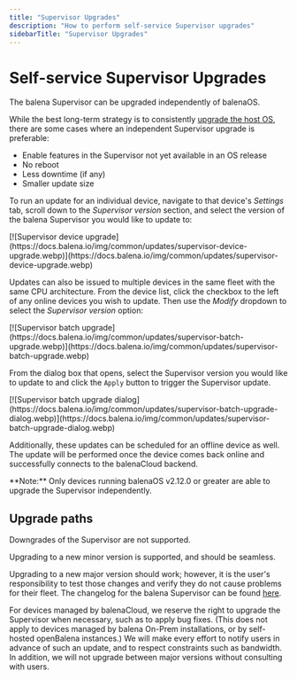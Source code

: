 ```yaml
---
title: "Supervisor Upgrades"
description: "How to perform self-service Supervisor upgrades"
sidebarTitle: "Supervisor Upgrades"
---
```


# Self-service Supervisor Upgrades

The balena Supervisor can be upgraded independently of balenaOS.

While the best long-term strategy is to consistently [upgrade the host OS](/reference/OS/updates/self-service), there are some cases where an independent Supervisor upgrade is preferable:

- Enable features in the Supervisor not yet available in an OS release
- No reboot
- Less downtime (if any)
- Smaller update size

To run an update for an individual device, navigate to that device's *Settings* tab, scroll down to the *Supervisor version* section, and select the version of the balena Supervisor you would like to update to:

<Frame>
[![Supervisor device upgrade](https://docs.balena.io/img/common/updates/supervisor-device-upgrade.webp)](https://docs.balena.io/img/common/updates/supervisor-device-upgrade.webp)
</Frame>

Updates can also be issued to multiple devices in the same fleet with the same CPU architecture. From the device list, click the checkbox to the left of any online devices you wish to update. Then use the *Modify* dropdown to select the *Supervisor version* option:

<Frame>
[![Supervisor batch upgrade](https://docs.balena.io/img/common/updates/supervisor-batch-upgrade.webp)](https://docs.balena.io/img/common/updates/supervisor-batch-upgrade.webp)
</Frame>

From the dialog box that opens, select the Supervisor version you would like to update to and click the `Apply` button to trigger the Supervisor update.

<Frame>
[![Supervisor batch upgrade dialog](https://docs.balena.io/img/common/updates/supervisor-batch-upgrade-dialog.webp)](https://docs.balena.io/img/common/updates/supervisor-batch-upgrade-dialog.webp)
</Frame>

Additionally, these updates can be scheduled for an offline device as well. The update will be performed once the device comes back online and successfully connects to the balenaCloud backend.

<Note>
**Note:** Only devices running balenaOS v2.12.0 or greater are able to upgrade the Supervisor independently.
</Note>

## Upgrade paths

Downgrades of the Supervisor are not supported.

Upgrading to a new minor version is supported, and should be seamless.

Upgrading to a new major version should work; however, it is the user's responsibility to test those changes and verify they do not cause problems for their fleet. The changelog for the balena Supervisor can be found [here](https://github.com/balena-os/balena-supervisor/blob/master/CHANGELOG.md).

For devices managed by balenaCloud, we reserve the right to upgrade the Supervisor when necessary, such as to apply bug fixes. (This does not apply to devices managed by balena On-Prem installations, or by self-hosted openBalena instances.) We will make every effort to notify users in advance of such an update, and to respect constraints such as bandwidth. In addition, we will not upgrade between major versions without consulting with users.
